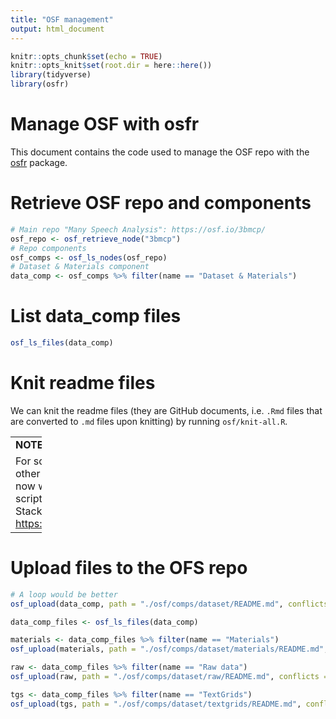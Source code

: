 ```yaml
---
title: "OSF management"
output: html_document
---
```


```r
knitr::opts_chunk$set(echo = TRUE)
knitr::opts_knit$set(root.dir = here::here())
library(tidyverse)
library(osfr)
```

# Manage OSF with osfr

This document contains the code used to manage the OSF repo with the [osfr](https://docs.ropensci.org/osfr/) package.

# Retrieve OSF repo and components

```r
# Main repo "Many Speech Analysis": https://osf.io/3bmcp/
osf_repo <- osf_retrieve_node("3bmcp")
# Repo components
osf_comps <- osf_ls_nodes(osf_repo)
# Dataset & Materials component
data_comp <- osf_comps %>% filter(name == "Dataset & Materials")
```

# List data_comp files

```r
osf_ls_files(data_comp)
```

# Knit readme files

We can knit the readme files (they are GitHub documents, i.e. `.Rmd` files that are converted to `.md` files upon knitting) by running `osf/knit-all.R`.

------
**NOTE**

For some reason I can't get this file to knit the other Rmd files when knitted (I get an error).
So for now we need to manually run the `osf/knit-all.R` script before uploading files to OSF.
I asked on StackOverflow how to fix this: <https://stackoverflow.com/q/65505119/2804314>.

------

# Upload files to the OFS repo

```r
# A loop would be better
osf_upload(data_comp, path = "./osf/comps/dataset/README.md", conflicts = "overwrite", verbose = T)

data_comp_files <- osf_ls_files(data_comp)

materials <- data_comp_files %>% filter(name == "Materials")
osf_upload(materials, path = "./osf/comps/dataset/materials/README.md", conflicts = "overwrite", verbose = T)

raw <- data_comp_files %>% filter(name == "Raw data")
osf_upload(raw, path = "./osf/comps/dataset/raw/README.md", conflicts = "overwrite", verbose = T)

tgs <- data_comp_files %>% filter(name == "TextGrids")
osf_upload(tgs, path = "./osf/comps/dataset/textgrids/README.md", conflicts = "overwrite", verbose = T)
```

